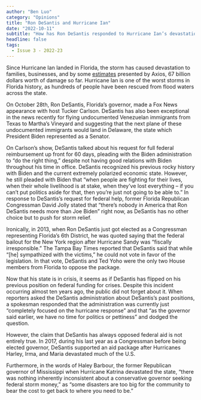 ```yaml
---
author: "Ben Luo"
category: "Opinions"
title: "Ron DeSantis and Hurricane Ian"
date: "2022-10-11"
subtitle: "How has Ron DeSantis responded to Hurricane Ian’s devastation"
headline: false
tags:
  - Issue 3 - 2022-23
---
```


Since Hurricane Ian landed in Florida, the storm has caused devastation to families, businesses, and by some [estimates](https://www.axios.com/2022/10/07/hurricane-ian-damage-estimate-costliest-storm-florida) presented by Axios, 67 billion dollars worth of damage so far. Hurricane Ian is one of the worst storms in Florida history, as hundreds of people have been rescued from flood waters across the state.

On October 28th, Ron DeSantis, Florida’s governor, made a Fox News appearance with host Tucker Carlson. DeSantis has also been exceptional in the news recently for flying undocumented Venezuelan immigrants from Texas to Martha’s Vineyard and suggesting that the next plane of these undocumented immigrants would land in Delaware, the state which President Biden represented as a Senator.

On Carlson’s show, DeSantis talked about his request for full federal reimbursement up front for 60 days, pleading with the Biden administration to “do the right thing,” despite not having good relations with Biden throughout his time in office. DeSantis recognized his previous rocky history with Biden and the current extremely polarized economic state. However, he still pleaded with Biden that “when people are fighting for their lives, when their whole livelihood is at stake, when they’ve lost everything – if you can’t put politics aside for that, then you’re just not going to be able to.” In response to DeSantis’s request for federal help, former Florida Republican Congressman David Jolly stated that “there’s nobody in America that Ron DeSantis needs more than Joe Biden” right now, as DeSantis has no other choice but to push for storm relief.

Ironically, in 2013, when Ron DeSantis just got elected as a Congressman representing Florida’s 6th District, he was quoted saying that the federal bailout for the New York region after Hurricane Sandy was “fiscally irresponsible.” The Tampa Bay Times reported that DeSantis said that while “[he] sympathized with the victims,” he could not vote in favor of the legislation. In that vote, DeSantis and Ted Yoho were the only two House members from Florida to oppose the package.

Now that his state is in crisis, it seems as if DeSantis has flipped on his previous position on federal funding for crises. Despite this incident occurring almost ten years ago, the public did not forget about it. When reporters asked the DeSantis administration about DeSantis’s past positions, a spokesman responded that the administration was currently just “completely focused on the hurricane response” and that “as the governor said earlier, we have no time for politics or pettiness” and dodged the question.

However, the claim that DeSantis has always opposed federal aid is not entirely true. In 2017, during his last year as a Congressman before being elected governor, DeSantis supported an aid package after Hurricanes Harley, Irma, and Maria devastated much of the U.S.

Furthermore, in the words of Haley Barbour, the former Republican governor of Mississippi when Hurricane Katrina devastated the state, “there was nothing inherently inconsistent about a conservative governor seeking federal storm money,” as “some disasters are too big for the community to bear the cost to get back to where you need to be.”
